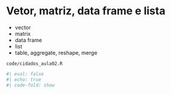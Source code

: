 
# Vetor, matriz, data frame e lista

- vector 
- matrix
- data frame
- list
- table, aggregate, reshape, merge

`code/cidados_aula02.R`

```r
#| eval: false
#| echo: true
#| code-fold: show
```


